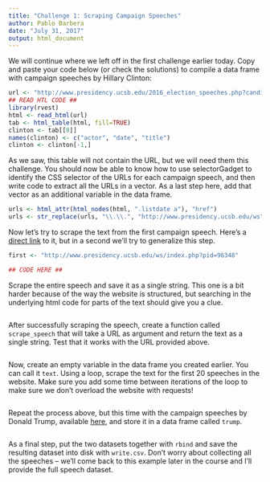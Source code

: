 ```yaml
---
title: "Challenge 1: Scraping Campaign Speeches"
author: Pablo Barbera
date: "July 31, 2017"
output: html_document
---
```


We will continue where we left off in the first challenge earlier today. Copy and paste your code below (or check the solutions) to compile a data frame with campaign speeches by Hillary Clinton:

```r
url <- "http://www.presidency.ucsb.edu/2016_election_speeches.php?candidate=70&campaign=2016CLINTON&doctype=5000"
## READ HTL CODE ##
library(rvest)
html <- read_html(url)
tab <- html_table(html, fill=TRUE)
clinton <- tab[[8]]
names(clinton) <- c("actor", "date", "title")
clinton <- clinton[-1,]
```

As we saw, this table will not contain the URL, but we will need them this challenge. You should now be able to know how to use selectorGadget to identify the CSS selector of the URLs for each campaign speech, and then write code to extract all the URLs in a vector. As a last step here, add that vector as an additional variable in the data frame.


```r
urls <- html_attr(html_nodes(html, ".listdate a"), "href")
urls <- str_replace(urls, "\\.\\.", "http://www.presidency.ucsb.edu/ws")
```

Now let's try to scrape the text from the first campaign speech. Here's a [direct link](http://www.presidency.ucsb.edu/ws/index.php?pid=96348) to it, but in a second we'll try to generalize this step.

```r
first <- "http://www.presidency.ucsb.edu/ws/index.php?pid=96348"

## CODE HERE ##

```

Scrape the entire speech and save it as a single string. This one is a bit harder because of the way the website is structured, but searching in the underlying html code for parts of the text should give you a clue.

```r

```

After successfully scraping the speech, create a function called `scrape_speech` that will take a URL as argument and return the text as a single string. Test that it works with the URL provided above.


```r


```

Now, create an empty variable in the data frame you created earlier. You can call it `text`. Using a loop, scrape the text for the first 20 speeches in the website. Make sure you add some time between iterations of the loop to make sure we don't overload the website with requests!


```r

```

Repeat the process above, but this time with the campaign speeches by Donald Trump, available [here](http://www.presidency.ucsb.edu/2016_election_speeches.php?candidate=45&campaign=2016TRUMP&doctype=5000), and store it in a data frame called `trump`.

```r


```

As a final step, put the two datasets together with `rbind` and save the resulting dataset into disk with `write.csv`. Don't worry about collecting all the speeches -- we'll come back to this example later in the course and I'll provide the full speech dataset.


```r


```





